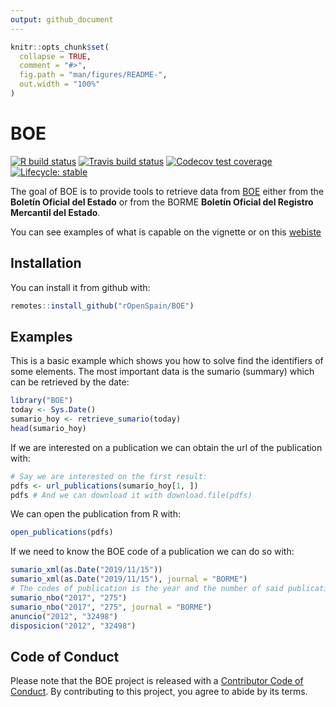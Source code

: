 ```yaml
---
output: github_document
---
```


<!-- README.md is generated from README.Rmd. Please edit that file -->

```r
knitr::opts_chunk$set(
  collapse = TRUE,
  comment = "#>",
  fig.path = "man/figures/README-",
  out.width = "100%"
)
```

# BOE

<!-- badges: start -->

[![R build status](https://github.com/rOpenSpain/BOE/workflows/R-CMD-check/badge.svg)](https://github.com/rOpenSpain/BOE/actions) [![Travis build status](https://travis-ci.org/rOpenSpain/BOE.svg?branch=master)](https://travis-ci.org/rOpenSpain/BOE) [![Codecov test coverage](https://codecov.io/gh/rOpenSpain/BOE/branch/master/graph/badge.svg)](https://codecov.io/gh/rOpenSpain/BOE?branch=master) [![Lifecycle: stable](https://img.shields.io/badge/lifecycle-stable-brightgreen.svg)](https://www.tidyverse.org/lifecycle/#stable)

<!-- badges: end -->

The goal of BOE is to provide tools to retrieve data from [BOE](https://boe.es) either from the **Boletín Oficial del Estado** or from the BORME **Boletín Oficial del Registro Mercantil del Estado**.

You can see examples of what is capable on the vignette or on this [webiste](https://llrs.github.io/BOE_historico/)

## Installation

You can install it from github with:

``` r
remotes::install_github("rOpenSpain/BOE")
```

## Examples

This is a basic example which shows you how to solve find the identifiers of some elements. The most important data is the sumario (summary) which can be retrieved by the date:

```r
library("BOE")
today <- Sys.Date()
sumario_hoy <- retrieve_sumario(today)
head(sumario_hoy)
```

If we are interested on a publication we can obtain the url of the publication with:

```r
# Say we are interested on the first result:
pdfs <- url_publications(sumario_hoy[1, ])
pdfs # And we can download it with download.file(pdfs)
```

We can open the publication from R with:

```r
open_publications(pdfs)
```

If we need to know the BOE code of a publication we can do so with:

```r
sumario_xml(as.Date("2019/11/15"))
sumario_xml(as.Date("2019/11/15"), journal = "BORME")
# The codes of publication is the year and the number of said publication
sumario_nbo("2017", "275") 
sumario_nbo("2017", "275", journal = "BORME") 
anuncio("2012", "32498") 
disposicion("2012", "32498")
```

## Code of Conduct

Please note that the BOE project is released with a [Contributor Code of Conduct](https://contributor-covenat.org/version/1/0/0/CODE_OF_CONDUCT.html). By contributing to this project, you agree to abide by its terms.
